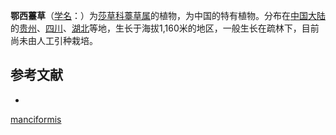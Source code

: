 {{Speciesbox
| name = 鄂西薹草
| status = 
| status_system = 
| image =
| genus = Carex
| species = mancaeformis
| authority = C. B. Clarke ex Franch.
}}

'''鄂西薹草'''（[[学名|学名]]：{{lang|la|''Carex mancaeformis''}}）为[[莎草科|莎草科]][[薹草属|薹草属]]的植物，为中国的特有植物。分布在[[中国大陆|中国大陆]]的[[贵州|贵州]]、[[四川|四川]]、[[湖北|湖北]]等地，生长于海拔1,160米的地区，一般生长在疏林下，目前尚未由人工引种栽培。

== 参考文献 ==
<div class="references-small">
* {{cite web| url =http://www.bioinfo.cn/db05/KmzwSpecies.php?action=view&id=7337| title =鄂西薹草| work =《中国高等植物数据库全库》| publisher =中国科学院微生物研究所| author =昆明植物研究所| accessdate =2009-02-24| deadurl =yes| archiveurl =https://web.archive.org/web/20160305094935/http://www.bioinfo.cn/db05/KmzwSpecies.php?action=view&id=7337| archivedate =2016-03-05}}
</div>
{{Taxonbar|from=Q15238265}}

{{DEFAULTSORT:Carex manciformis}}
[[Category:薹草属|manciformis]]


{{Carex-stub}}